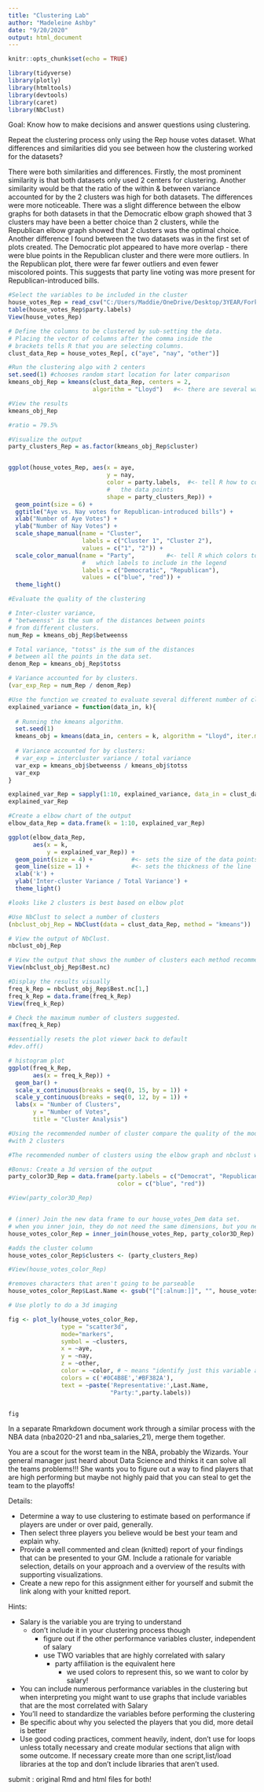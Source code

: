 ```yaml
---
title: "Clustering Lab"
author: "Madeleine Ashby"
date: "9/20/2020"
output: html_document
---
```


```r
knitr::opts_chunk$set(echo = TRUE)

library(tidyverse)
library(plotly)
library(htmltools)
library(devtools)
library(caret)
library(NbClust)
```

Goal: Know how to make decisions and answer questions using clustering. 

Repeat the clustering process only using the Rep house votes dataset. What differences and similarities did you see between how the clustering worked for the datasets?

There were both similarities and differences. Firstly, the most prominent similarity is that both datasets only used 2 centers for clustering.  Another similarity would be that the ratio of the within & between variance accounted for by the 2 clusters was high for both datasets.
The differences were more noticeable. There was a slight difference between the elbow graphs for both datasets in that the Democratic elbow graph showed that 3 clusters may have been a better choice than 2 clusters, while the Republican elbow graph showed that 2 clusters was the optimal choice. Another difference I found between the two datasets was in the first set of plots created.  The Democratic plot appeared to have more overlap - there were blue points in the Republican cluster and there were more outliers.  In the Republican plot, there were far fewer outliers and even fewer miscolored points.  This suggests that party line voting was more present for Republican-introduced bills.


```r
#Select the variables to be included in the cluster 
house_votes_Rep = read_csv("C:/Users/Maddie/OneDrive/Desktop/3YEAR/Forked-DS-3001/06_Clustering/house_votes_Rep.csv")
table(house_votes_Rep$party.labels)
View(house_votes_Rep)

# Define the columns to be clustered by sub-setting the data.
# Placing the vector of columns after the comma inside the 
# brackets tells R that you are selecting columns.
clust_data_Rep = house_votes_Rep[, c("aye", "nay", "other")]


```

```r
#Run the clustering algo with 2 centers
set.seed(1) #chooses random start location for later comparison
kmeans_obj_Rep = kmeans(clust_data_Rep, centers = 2, 
                        algorithm = "Lloyd")   #<- there are several ways of implementing

```

```r
#View the results
kmeans_obj_Rep

#ratio = 79.5%
```

```r
#Visualize the output
party_clusters_Rep = as.factor(kmeans_obj_Rep$cluster)


ggplot(house_votes_Rep, aes(x = aye, 
                            y = nay,
                            color = party.labels,  #<- tell R how to color 
                            #   the data points
                            shape = party_clusters_Rep)) + 
  geom_point(size = 6) +
  ggtitle("Aye vs. Nay votes for Republican-introduced bills") +
  xlab("Number of Aye Votes") +
  ylab("Number of Nay Votes") +
  scale_shape_manual(name = "Cluster", 
                     labels = c("Cluster 1", "Cluster 2"),
                     values = c("1", "2")) +
  scale_color_manual(name = "Party",         #<- tell R which colors to use and
                     #   which labels to include in the legend
                     labels = c("Democratic", "Republican"),
                     values = c("blue", "red")) +
  theme_light()
```

```r
#Evaluate the quality of the clustering 

# Inter-cluster variance,
# "betweenss" is the sum of the distances between points 
# from different clusters.
num_Rep = kmeans_obj_Rep$betweenss

# Total variance, "totss" is the sum of the distances
# between all the points in the data set.
denom_Rep = kmeans_obj_Rep$totss

# Variance accounted for by clusters.
(var_exp_Rep = num_Rep / denom_Rep)

```

```r
#Use the function we created to evaluate several different number of clusters
explained_variance = function(data_in, k){
  
  # Running the kmeans algorithm.
  set.seed(1)
  kmeans_obj = kmeans(data_in, centers = k, algorithm = "Lloyd", iter.max = 30)
  
  # Variance accounted for by clusters:
  # var_exp = intercluster variance / total variance
  var_exp = kmeans_obj$betweenss / kmeans_obj$totss
  var_exp  
}

explained_var_Rep = sapply(1:10, explained_variance, data_in = clust_data_Rep)
explained_var_Rep

```

```r
#Create a elbow chart of the output 
elbow_data_Rep = data.frame(k = 1:10, explained_var_Rep)

ggplot(elbow_data_Rep, 
       aes(x = k,  
           y = explained_var_Rep)) + 
  geom_point(size = 4) +           #<- sets the size of the data points
  geom_line(size = 1) +            #<- sets the thickness of the line
  xlab('k') + 
  ylab('Inter-cluster Variance / Total Variance') + 
  theme_light()

#looks like 2 clusters is best based on elbow plot

```

```r
#Use NbClust to select a number of clusters
(nbclust_obj_Rep = NbClust(data = clust_data_Rep, method = "kmeans"))

# View the output of NbClust.
nbclust_obj_Rep

# View the output that shows the number of clusters each method recommends.
View(nbclust_obj_Rep$Best.nc)

```

```r
#Display the results visually 
freq_k_Rep = nbclust_obj_Rep$Best.nc[1,]
freq_k_Rep = data.frame(freq_k_Rep)
View(freq_k_Rep)

# Check the maximum number of clusters suggested.
max(freq_k_Rep)

#essentially resets the plot viewer back to default
#dev.off()

# histogram plot
ggplot(freq_k_Rep,
       aes(x = freq_k_Rep)) +
  geom_bar() +
  scale_x_continuous(breaks = seq(0, 15, by = 1)) +
  scale_y_continuous(breaks = seq(0, 12, by = 1)) +
  labs(x = "Number of Clusters",
       y = "Number of Votes",
       title = "Cluster Analysis")


```

```r
#Using the recommended number of cluster compare the quality of the model 
#with 2 clusters 

#The recommended number of clusters using the elbow graph and nbclust was 2, so the two models will be equivalent.


```


```r
#Bonus: Create a 3d version of the output
party_color3D_Rep = data.frame(party.labels = c("Democrat", "Republican"),
                               color = c("blue", "red"))

#View(party_color3D_Rep)


# (inner) Join the new data frame to our house_votes_Dem data set.
# when you inner join, they do not need the same dimensions, but you need the same column name!
house_votes_color_Rep = inner_join(house_votes_Rep, party_color3D_Rep)

#adds the cluster column
house_votes_color_Rep$clusters <- (party_clusters_Rep)

#View(house_votes_color_Rep)

#removes characters that aren't going to be parseable
house_votes_color_Rep$Last.Name <- gsub("[^[:alnum:]]", "", house_votes_color_Rep$Last.Name)

# Use plotly to do a 3d imaging 

fig <- plot_ly(house_votes_color_Rep, 
               type = "scatter3d",
               mode="markers",
               symbol = ~clusters,
               x = ~aye, 
               y = ~nay, 
               z = ~other,
               color = ~color, # ~ means "identify just this variable and use all layers (plotly)
               colors = c('#0C4B8E','#BF382A'), 
               text = ~paste('Representative:',Last.Name,
                             "Party:",party.labels))


fig

```

In a separate Rmarkdown document work through a similar process 
with the NBA data (nba2020-21 and nba_salaries_21), merge them together. 

You are a scout for the worst team in the NBA, probably the Wizards. Your general manager just heard about Data Science and thinks it can solve all the teams problems!!! She wants you to figure out a way to find players that are high performing but maybe not highly paid that you can steal to get the team to the playoffs! 

Details: 

- Determine a way to use clustering to estimate based on performance if 
players are under or over paid, generally. 
- Then select three players you believe would be best your team and explain why. 
- Provide a well commented and clean (knitted) report of your findings that can 
be presented to your GM. Include a rationale for variable selection, details 
on your approach and a overview of the results with supporting visualizations. 
- Create a new repo for this assignment either for yourself and 
submit the link along with your knitted report. 

Hints:

- Salary is the variable you are trying to understand 
  - don't include it in your clustering process though
    - figure out if the other performance variables cluster, independent of salary
    - use TWO variables that are highly correlated with salary
        - party affiliation is the equivalent here
            - we used colors to represent this, so we want to color by salary!
            
- You can include numerous performance variables in the clustering but when 
interpreting you might want to use graphs that include variables that are the 
most correlated with Salary
- You'll need to standardize the variables before performing the clustering
- Be specific about why you selected the players that you did, more detail is 
better
- Use good coding practices, comment heavily, indent, don't use for loops unless
totally necessary and create modular sections that align with some outcome. If 
necessary create more than one script,list/load libraries at the top and don't 
include libraries that aren't used.

submit : original Rmd and html files for both!




